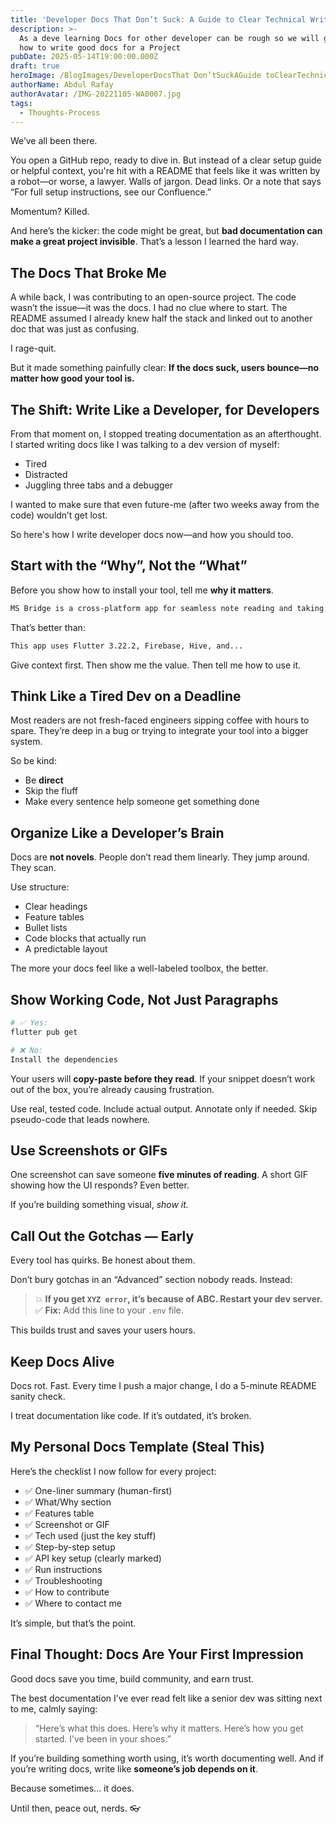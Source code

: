 ```yaml
---
title: 'Developer Docs That Don’t Suck: A Guide to Clear Technical Writing'
description: >-
  As a deve learning Docs for other developer can be rough so we will go through
  how to write good docs for a Project
pubDate: 2025-05-14T19:00:00.000Z
draft: true
heroImage: /BlogImages/DeveloperDocsThat Don’tSuckAGuide toClearTechnical Writing.webp
authorName: Abdul Rafay
authorAvatar: /IMG-20221105-WA0007.jpg
tags:
  - Thoughts-Process
---
```


We’ve all been there.

You open a GitHub repo, ready to dive in. But instead of a clear setup guide or helpful context, you're hit with a README that feels like it was written by a robot—or worse, a lawyer. Walls of jargon. Dead links. Or a note that says “For full setup instructions, see our Confluence.”

Momentum? Killed.

And here’s the kicker: the code might be great, but **bad documentation can make a great project invisible**. That’s a lesson I learned the hard way.

## The Docs That Broke Me

A while back, I was contributing to an open-source project. The code wasn’t the issue—it was the docs. I had no clue where to start. The README assumed I already knew half the stack and linked out to another doc that was just as confusing.

I rage-quit.

But it made something painfully clear:
**If the docs suck, users bounce—no matter how good your tool is.**

## The Shift: Write Like a Developer, for Developers

From that moment on, I stopped treating documentation as an afterthought. I started writing docs like I was talking to a dev version of myself:

* Tired
* Distracted
* Juggling three tabs and a debugger

I wanted to make sure that even future-me (after two weeks away from the code) wouldn’t get lost.

So here's how I write developer docs now—and how you should too.

## Start with the “Why”, Not the “What”

Before you show how to install your tool, tell me **why it matters**.

```md
MS Bridge is a cross-platform app for seamless note reading and taking.
```

That’s better than:

```md
This app uses Flutter 3.22.2, Firebase, Hive, and...
```

Give context first. Then show me the value. Then tell me how to use it.

## Think Like a Tired Dev on a Deadline

Most readers are not fresh-faced engineers sipping coffee with hours to spare. They’re deep in a bug or trying to integrate your tool into a bigger system.

So be kind:

* Be **direct**
* Skip the fluff
* Make every sentence help someone get something done

## Organize Like a Developer’s Brain

Docs are **not novels**. People don’t read them linearly. They jump around. They scan.

Use structure:

* Clear headings
* Feature tables
* Bullet lists
* Code blocks that actually run
* A predictable layout

The more your docs feel like a well-labeled toolbox, the better.

## Show Working Code, Not Just Paragraphs

```bash
# ✅ Yes:
flutter pub get
```

```bash
# ❌ No:
Install the dependencies
```

Your users will **copy-paste before they read**. If your snippet doesn’t work out of the box, you’re already causing frustration.

Use real, tested code. Include actual output. Annotate only if needed. Skip pseudo-code that leads nowhere.

## Use Screenshots or GIFs

One screenshot can save someone **five minutes of reading**. A short GIF showing how the UI responds? Even better.

If you’re building something visual, *show it.*

## Call Out the Gotchas — Early

Every tool has quirks. Be honest about them.

Don’t bury gotchas in an “Advanced” section nobody reads. Instead:

> 💥 **If you get `XYZ error`, it’s because of ABC. Restart your dev server.**
> ✅ **Fix:** Add this line to your `.env` file.

This builds trust and saves your users hours.

## Keep Docs Alive

Docs rot. Fast. Every time I push a major change, I do a 5-minute README sanity check.

I treat documentation like code. If it’s outdated, it’s broken.

## My Personal Docs Template (Steal This)

Here’s the checklist I now follow for every project:

* ✅ One-liner summary (human-first)
* ✅ What/Why section
* ✅ Features table
* ✅ Screenshot or GIF
* ✅ Tech used (just the key stuff)
* ✅ Step-by-step setup
* ✅ API key setup (clearly marked)
* ✅ Run instructions
* ✅ Troubleshooting
* ✅ How to contribute
* ✅ Where to contact me

It’s simple, but that’s the point.

## Final Thought: Docs Are Your First Impression

Good docs save you time, build community, and earn trust.

The best documentation I’ve ever read felt like a senior dev was sitting next to me, calmly saying:

> “Here’s what this does. Here’s why it matters. Here’s how you get started. I’ve been in your shoes.”

If you’re building something worth using, it’s worth documenting well.
And if you’re writing docs, write like **someone’s job depends on it**.

Because sometimes… it does.

Until then, peace out, nerds. 👓
